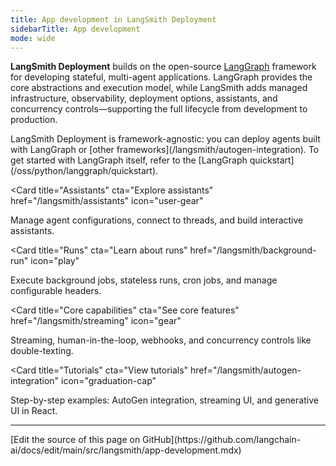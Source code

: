 ```yaml
---
title: App development in LangSmith Deployment
sidebarTitle: App development
mode: wide
---
```


**LangSmith Deployment** builds on the open-source [LangGraph](/oss/python/langgraph/overview) framework for developing stateful, multi-agent applications.
LangGraph provides the core abstractions and execution model, while LangSmith adds managed infrastructure, observability, deployment options, assistants, and concurrency controls—supporting the full lifecycle from development to production.

<Callout icon="cubes" color="#4F46E5" iconType="regular">
LangSmith Deployment is framework-agnostic: you can deploy agents built with LangGraph or [other frameworks](/langsmith/autogen-integration). To get started with LangGraph itself, refer to the [LangGraph quickstart](/oss/python/langgraph/quickstart).
</Callout>

<CardGroup>

<Card
  title="Assistants"
  cta="Explore assistants"
  href="/langsmith/assistants"
  icon="user-gear"
>
Manage agent configurations, connect to threads, and build interactive assistants.
</Card>

<Card
  title="Runs"
  cta="Learn about runs"
  href="/langsmith/background-run"
  icon="play"
>
Execute background jobs, stateless runs, cron jobs, and manage configurable headers.
</Card>

<Card
  title="Core capabilities"
  cta="See core features"
  href="/langsmith/streaming"
  icon="gear"
>
Streaming, human-in-the-loop, webhooks, and concurrency controls like double-texting.
</Card>

<Card
  title="Tutorials"
  cta="View tutorials"
  href="/langsmith/autogen-integration"
  icon="graduation-cap"
>
Step-by-step examples: AutoGen integration, streaming UI, and generative UI in React.
</Card>

</CardGroup>

---

<Callout icon="pen-to-square" iconType="regular">
  [Edit the source of this page on GitHub](https://github.com/langchain-ai/docs/edit/main/src/langsmith/app-development.mdx)
</Callout>
